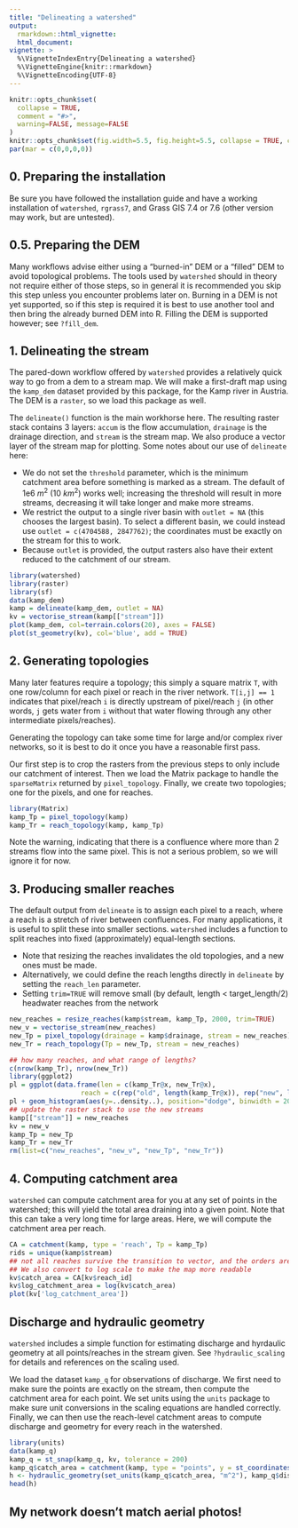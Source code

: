 ```yaml
---
title: "Delineating a watershed"
output: 
  rmarkdown::html_vignette:
  html_document:
vignette: >
  %\VignetteIndexEntry{Delineating a watershed}
  %\VignetteEngine{knitr::rmarkdown}
  %\VignetteEncoding{UTF-8}
---
```


```r
knitr::opts_chunk$set(
  collapse = TRUE,
  comment = "#>",
  warning=FALSE, message=FALSE
)
knitr::opts_chunk$set(fig.width=5.5, fig.height=5.5, collapse = TRUE, comment = "##", dev="png")
par(mar = c(0,0,0,0))
```


## 0. Preparing the installation

Be sure you have followed the installation guide and have a working installation of `watershed`, `rgrass7`, and Grass GIS 7.4 or 7.6 (other version may work, but are untested).

## 0.5. Preparing the DEM

Many workflows advise either using a "burned-in" DEM or a "filled" DEM to avoid topological problems. The tools used by `watershed` should in theory not require either of those steps, so in general it is recommended you skip this step unless you encounter problems later on. Burning in a DEM is not yet supported, so if this step is required it is best to use another tool and then bring the already burned DEM into R. Filling the DEM is supported however; see `?fill_dem`. 

## 1. Delineating the stream

The pared-down workflow offered by `watershed` provides a relatively quick way to go from a dem to a stream map. We will make a first-draft map using the `kamp_dem` dataset provided by this package, for the Kamp river in Austria. The DEM is a `raster`, so we load this package as well.

The `delineate()` function is the main workhorse here. The resulting raster stack contains 3 layers: `accum` is the flow accumulation, `drainage` is the drainage direction, and `stream` is the stream map. We also produce a vector layer of the stream map for plotting. Some notes about our use of `delineate` here:

* We do not set the `threshold` parameter, which is the minimum catchment area before something is marked as a stream. The default of 1e6 $m^2$ (10 $km^2$) works well; increasing the threshold will result in more streams, decreasing it will take longer and make more streams.
* We restrict the output to a single river basin with `outlet = NA` (this chooses the largest basin). To select a different basin, we could instead use `outlet = c(4704588, 2847762)`; the coordinates must be exactly on the stream for this to work.
* Because `outlet` is provided, the output rasters also have their extent reduced to the catchment of our stream.

```r
library(watershed)
library(raster)
library(sf)
data(kamp_dem)
kamp = delineate(kamp_dem, outlet = NA)
kv = vectorise_stream(kamp[["stream"]])
plot(kamp_dem, col=terrain.colors(20), axes = FALSE)
plot(st_geometry(kv), col='blue', add = TRUE)
```


## 2. Generating topologies

Many later features require a topology; this simply a square matrix `T`, with one row/column for each pixel or reach in the river network. `T[i,j] == 1` indicates that pixel/reach `i` is directly upstream of pixel/reach `j` (in other words, `j` gets water from `i` without that water flowing through any other intermediate pixels/reaches).

Generating the topology can take some time for large and/or complex river networks, so it is best to do it once you have a reasonable first pass.

Our first step is to crop the rasters from the previous steps to only include our catchment of interest. Then we load the Matrix package to handle the `sparseMatrix` returned by `pixel_topology`. Finally, we create two topologies; one for the pixels, and one for reaches.

```r
library(Matrix)
kamp_Tp = pixel_topology(kamp)
kamp_Tr = reach_topology(kamp, kamp_Tp)

```

Note the warning, indicating that there is a confluence where more than 2 streams flow into the same pixel. This is not a serious problem, so we will ignore it for now.

## 3. Producing smaller reaches

The default output from `delineate` is to assign each pixel to a reach, where a reach is a stretch of river between confluences. For many applications, it is useful to split these into smaller sections. `watershed` includes a function to split reaches into fixed (approximately) equal-length sections. 

* Note that resizing the reaches invalidates the old topologies, and a new ones must be made. 
* Alternatively, we could define the reach lengths directly in `delineate` by setting the `reach_len` parameter.
* Setting `trim=TRUE` will remove small (by default, length < target_length/2) headwater reaches from the network

```r
new_reaches = resize_reaches(kamp$stream, kamp_Tp, 2000, trim=TRUE)
new_v = vectorise_stream(new_reaches)
new_Tp = pixel_topology(drainage = kamp$drainage, stream = new_reaches)
new_Tr = reach_topology(Tp = new_Tp, stream = new_reaches)

## how many reaches, and what range of lengths?
c(nrow(kamp_Tr), nrow(new_Tr))
library(ggplot2)
pl = ggplot(data.frame(len = c(kamp_Tr@x, new_Tr@x), 
                  reach = c(rep("old", length(kamp_Tr@x)), rep("new", length(new_Tr@x)))), aes(x=len, fill=reach))
pl + geom_histogram(aes(y=..density..), position="dodge", binwidth = 200, colour="gray") + theme_minimal() + xlab("Reach length (m)")
## update the raster stack to use the new streams
kamp[["stream"]] = new_reaches
kv = new_v
kamp_Tp = new_Tp
kamp_Tr = new_Tr
rm(list=c("new_reaches", "new_v", "new_Tp", "new_Tr"))
```



## 4. Computing catchment area

`watershed` can compute catchment area for you at any set of points in the watershed; this will yield the total area draining into a given point. Note that this can take a very long time for large areas. Here, we will compute the catchment area per reach. 

```r
CA = catchment(kamp, type = 'reach', Tp = kamp_Tp)
rids = unique(kamp$stream)
## not all reaches survive the transition to vector, and the orders are not the same, so we match by rid
## We also convert to log scale to make the map more readable
kv$catch_area = CA[kv$reach_id]
kv$log_catchment_area = log(kv$catch_area)
plot(kv['log_catchment_area'])
```


## Discharge and hydraulic geometry

`watershed` includes a simple function for estimating discharge and hyrdaulic geometry at all points/reaches in the stream given. See `?hydraulic_scaling` for details and references on the scaling used.

We load the dataset `kamp_q` for observations of discharge. We first need to make sure the points are exactly on the stream, then compute the catchment area for each point. We set units using the `units` package to make sure unit conversions in the scaling equations are handled correctly. Finally, we can then use the reach-level catchment areas to compute discharge and geometry for every reach in the watershed.

```r
library(units)
data(kamp_q)
kamp_q = st_snap(kamp_q, kv, tolerance = 200)
kamp_q$catch_area = catchment(kamp, type = "points", y = st_coordinates(kamp_q))
h <- hydraulic_geometry(set_units(kamp_q$catch_area, "m^2"), kamp_q$discharge, set_units(kv$catch_area, "m^2"))
head(h)
```


## My network doesn't match aerial photos!
